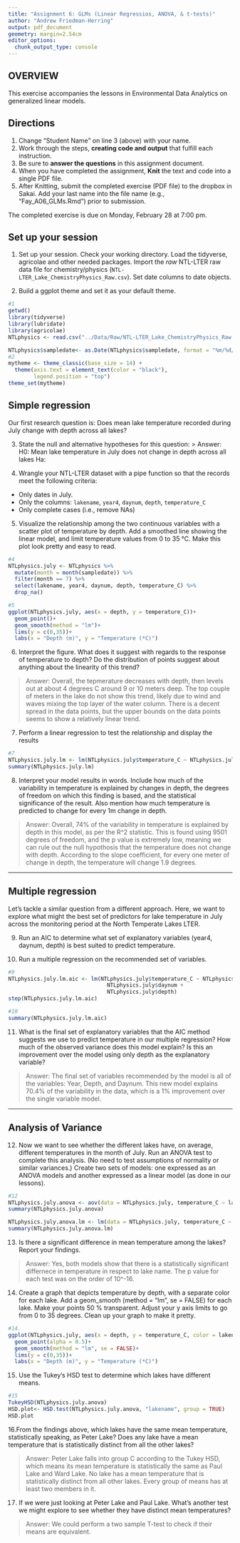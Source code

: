 ```yaml
---
title: "Assignment 6: GLMs (Linear Regressios, ANOVA, & t-tests)"
author: "Andrew Friedman-Herring"
output: pdf_document
geometry: margin=2.54cm
editor_options: 
  chunk_output_type: console
---
```


## OVERVIEW

This exercise accompanies the lessons in Environmental Data Analytics on generalized linear models. 

## Directions
1. Change "Student Name" on line 3 (above) with your name.
2. Work through the steps, **creating code and output** that fulfill each instruction.
3. Be sure to **answer the questions** in this assignment document.
4. When you have completed the assignment, **Knit** the text and code into a single PDF file.
5. After Knitting, submit the completed exercise (PDF file) to the dropbox in Sakai. Add your last name into the file name (e.g., "Fay_A06_GLMs.Rmd") prior to submission.

The completed exercise is due on Monday, February 28 at 7:00 pm.

## Set up your session 
1. Set up your session. Check your working directory. Load the tidyverse, agricolae and other needed packages. Import the *raw* NTL-LTER raw data file for chemistry/physics (`NTL-LTER_Lake_ChemistryPhysics_Raw.csv`). Set date columns to date objects.

2. Build a ggplot theme and set it as your default theme.

```r
#1
getwd()
library(tidyverse)
library(lubridate)
library(agricolae)
NTLphysics <- read.csv("../Data/Raw/NTL-LTER_Lake_ChemistryPhysics_Raw.csv")

NTLphysics$sampledate<- as.Date(NTLphysics$sampledate, format = "%m/%d/%y")
#2
mytheme <- theme_classic(base_size = 14) +
  theme(axis.text = element_text(color = "black"), 
        legend.position = "top")
theme_set(mytheme)

```

## Simple regression
Our first research question is: Does mean lake temperature recorded during July change with depth across all lakes?

3. State the null and alternative hypotheses for this question:
> Answer: 
H0: Mean lake temperature in July does not change in depth across all lakes
Ha: 


4.  Wrangle your NTL-LTER dataset with a pipe function so that the records meet the following criteria: 
 * Only dates in July. 
 * Only the columns: `lakename`, `year4`, `daynum`, `depth`, `temperature_C`
 * Only complete cases (i.e., remove NAs)

5. Visualize the relationship among the two continuous variables with a scatter plot of temperature by depth. Add a smoothed line showing the linear model, and limit temperature values from 0 to 35 °C. Make this plot look pretty and easy to read.

```r
#4
NTLphysics.july <- NTLphysics %>% 
  mutate(month = month(sampledate)) %>% 
  filter(month == 7) %>% 
  select(lakename, year4, daynum, depth, temperature_C) %>% 
  drop_na()

#5
ggplot(NTLphysics.july, aes(x = depth, y = temperature_C))+
  geom_point()+
  geom_smooth(method = "lm")+
  lims(y = c(0,35))+
  labs(x = "Depth (m)", y = "Temperature (*C)")

```


6. Interpret the figure. What does it suggest with regards to the response of temperature to depth? Do the distribution of points suggest about anything about the linearity of this trend?

> Answer: Overall, the tepmerature decreases with depth, then levels out at about 4 degrees C around 9 or
10 meters deep. The top couple of meters in the lake do not show this trend, likely due to wind and waves mixing 
the top layer of the water column. There is a decent spread in the data points, but the upper bounds on the data
points seems to show a relatively linear trend.



7. Perform a linear regression to test the relationship and display the results

```r
#7
NTLphysics.july.lm <- lm(NTLphysics.july$temperature_C ~ NTLphysics.july$depth)
summary(NTLphysics.july.lm)
```


8. Interpret your model results in words. Include how much of the variability in temperature is explained by changes in depth, the degrees of freedom on which this finding is based, and the statistical significance of the result. Also mention how much temperature is predicted to change for every 1m change in depth. 

> Answer: Overall, 74% of the variability in temperature is explained by depth in this model, as per the R^2
statistic. This is found using 9501 degrees of freedom, and the p value is extremely low, meaning we can rule out
the null hypothosis that the temperature does not change with depth. According to the slope coefficient, for every
one meter of change in depth, the temperature will change 1.9 degrees.


---

## Multiple regression
Let's tackle a similar question from a different approach. Here, we want to explore what might the best set of predictors for lake temperature in July across the monitoring period at the North Temperate Lakes LTER. 


9. Run an AIC to determine what set of explanatory variables (year4, daynum, depth) is best suited to predict temperature.

10. Run a multiple regression on the recommended set of variables. 

```r
#9
NTLphysics.july.lm.aic <- lm(NTLphysics.july$temperature_C ~ NTLphysics.july$year4 + 
                               NTLphysics.july$daynum + 
                               NTLphysics.july$depth)
step(NTLphysics.july.lm.aic)

#10
summary(NTLphysics.july.lm.aic)

```

11. What is the final set of explanatory variables that the AIC method suggests we use to predict temperature in our multiple regression? How much of the observed variance does this model explain? Is this an improvement over the model using only depth as the explanatory variable?

> Answer: The final set of variables recommended by the model is all of the variables: Year, Depth, and Daynum.
This new model explains 70.4% of the variability in the data, which is a 1% improvement over the single variable model.



---
## Analysis of Variance

12. Now we want to see whether the different lakes have, on average, different temperatures in the month of July. Run an ANOVA test to complete this analysis. (No need to test assumptions of normality or similar variances.) Create two sets of models: one expressed as an ANOVA models and another expressed as a linear model (as done in our lessons).

```r
#12
NTLphysics.july.anova <- aov(data = NTLphysics.july, temperature_C ~ lakename)
summary(NTLphysics.july.anova)

NTLphysics.july.anova.lm <- lm(data = NTLphysics.july, temperature_C ~ lakename)
summary(NTLphysics.july.anova.lm)
```

13. Is there a significant difference in mean temperature among the lakes? Report your findings. 

> Answer: Yes, both models show that there is a statistically significant differnece in temperature in respect to
lake name. The p value for each test was on the order of 10^-16. 



14. Create a graph that depicts temperature by depth, with a separate color for each lake. Add a geom_smooth (method = "lm", se = FALSE) for each lake. Make your points 50 % transparent. Adjust your y axis limits to go from 0 to 35 degrees. Clean up your graph to make it pretty. 

```r
#14.
ggplot(NTLphysics.july, aes(x = depth, y = temperature_C, color = lakename))+
  geom_point(alpha = 0.5)+
  geom_smooth(method = "lm", se = FALSE)+
  lims(y = c(0,35))+
  labs(x = "Depth (m)", y = "Temperature (*C)")

```

15. Use the Tukey's HSD test to determine which lakes have different means.

```r
#15
TukeyHSD(NTLphysics.july.anova)
HSD.plot<- HSD.test(NTLphysics.july.anova, "lakename", group = TRUE)
HSD.plot
```

16.From the findings above, which lakes have the same mean temperature, statistically speaking, as Peter Lake? Does any lake have a mean temperature that is statistically distinct from all the other lakes?

>Answer: Peter Lake falls into group C according to the Tukey HSD, which means its mean temperature is
statistically the same as Paul Lake and Ward Lake. No lake has a mean temperature that is statistically distinct
from all other lakes. Every group of means has at least two members in it. 

 

17. If we were just looking at Peter Lake and Paul Lake. What's another test we might explore to see whether they have distinct mean temperatures? 

>Answer: We could perform a two sample T-test to check if their means are equivalent. 


